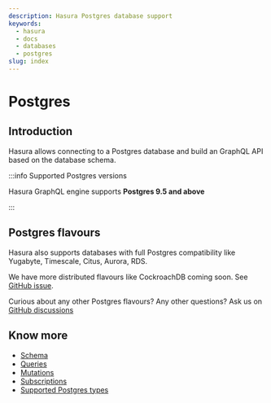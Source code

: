 ```yaml
---
description: Hasura Postgres database support
keywords:
  - hasura
  - docs
  - databases
  - postgres
slug: index
---
```


# Postgres

## Introduction

Hasura allows connecting to a Postgres database and build an GraphQL API
based on the database schema.

:::info Supported Postgres versions

Hasura GraphQL engine supports **Postgres 9.5 and above**

:::

## Postgres flavours

Hasura also supports databases with full Postgres compatibility like
Yugabyte, Timescale, Citus, Aurora, RDS.

We have more distributed flavours like CockroachDB coming soon. See
[GitHub issue](https://github.com/hasura/graphql-engine/issues/678).

Curious about any other Postgres flavours? Any other questions? Ask us
on [GitHub discussions](https://github.com/hasura/graphql-engine/discussions)

## Know more

- [Schema](/graphql/core/databases/postgres/schema/index.mdx)
- [Queries](/graphql/core/databases/postgres/queries/index.mdx)
- [Mutations](/graphql/core/databases/postgres/mutations/index.mdx)
- [Subscriptions](/graphql/core/databases/postgres/subscriptions/index.mdx)
- [Supported Postgres types](/graphql/core/databases/postgres/postgresql-types.mdx)
